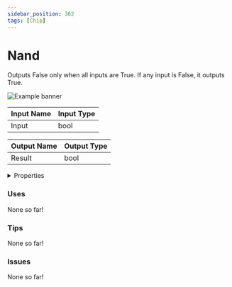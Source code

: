 ```yaml
---
sidebar_position: 362
tags: [Chip]
---
```


# Nand

Outputs False only when all inputs are True. If any input is False, it outputs True.



![Example banner](./assets/502e86d1-5b3a-4213-97e2-df25836ffcc4.svg)

| Input Name | Input Type |
|-----------|-----------|
| Input | bool |

| Output Name | Output Type |
|-----------|-----------|
| Result | bool |


<details>
  <summary>Properties</summary>
  <div>
    <div>
    <table>
      <thead>
        <tr>
          <th>Is beta required?</th>
          <th>❌</th>
        </tr>
        <tr>
          <th>Is this chip a trolling risk?</th>
          <th>❌</th>
        </tr>
        <tr>
          <th>Chip UUID</th>
          <th>502e86d1-5b3a-4213-97e2-df25836ffcc4</th>
        </tr>
      </thead>
    </table>
    </div>
  </div>
</details>

### Uses

None so far!

### Tips

None so far!

### Issues

None so far!